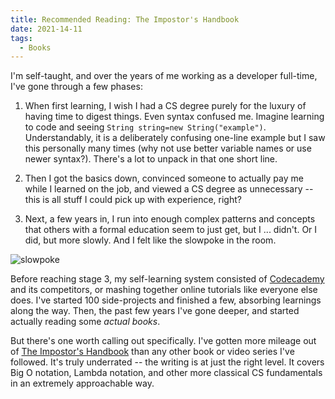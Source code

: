 ```yaml
---
title: Recommended Reading: The Impostor's Handbook
date: 2021-14-11
tags:
  - Books
---
```


I'm self-taught, and over the years of me working as a developer full-time, I've gone through a few phases:

1. When first learning, I wish I had a CS degree purely for the luxury of having time to digest things. Even syntax confused me. Imagine learning to code and seeing `String string=new String("example")`. Understandably, it is a deliberately confusing one-line example but I saw this personally many times (why not use better variable names or use newer syntax?). There's a lot to unpack in that one short line.

2. Then I got the basics down, convinced someone to actually pay me while I learned on the job, and viewed a CS degree as unnecessary -- this is all stuff I could pick up with experience, right?

3. Next, a few years in, I run into enough complex patterns and concepts that others with a formal education seem to just get, but I ... didn't. Or I did, but more slowly. And I felt like the slowpoke in the room.

![slowpoke](./slowpoke.webp)

Before reaching stage 3, my self-learning system consisted of [Codecademy](https://www.codecademy.com/) and its competitors, or mashing together online tutorials like everyone else does. I've started 100 side-projects and finished a few, absorbing learnings along the way. Then, the past few years I've gone deeper, and started actually reading some *actual books*. 

But there's one worth calling out specifically. I've gotten more mileage out of [The Impostor's Handbook](https://bigmachine.io/products/the-imposters-handbook/) than any other book or video series I've followed. It's truly underrated -- the writing is at just the right level. It covers Big O notation, Lambda notation, and other more classical CS fundamentals in an extremely approachable way.